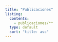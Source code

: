 ```yaml
---
title: "Publicaciones"
listing:
  contents:
    - publicaciones/**
  type: default
  sort: "title: asc"
---
```

